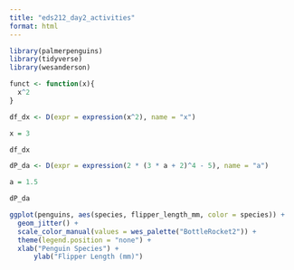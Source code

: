 ```yaml
---
title: "eds212_day2_activities"
format: html
---
```


```r
library(palmerpenguins)
library(tidyverse)
library(wesanderson)

```
```r
funct <- function(x){
  x^2
}

df_dx <- D(expr = expression(x^2), name = "x")

x = 3

df_dx

```

```r
dP_da <- D(expr = expression(2 * (3 * a + 2)^4 - 5), name = "a")

a = 1.5

dP_da
```

```r
ggplot(penguins, aes(species, flipper_length_mm, color = species)) +
  geom_jitter() +
  scale_color_manual(values = wes_palette("BottleRocket2")) +
  theme(legend.position = "none") +
  xlab("Penguin Species") +
      ylab("Flipper Length (mm)")
```

